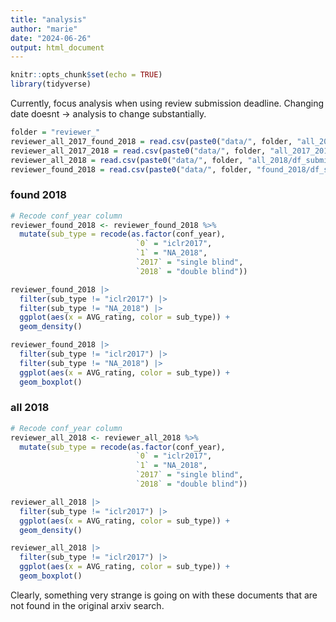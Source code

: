 ```yaml
---
title: "analysis"
author: "marie"
date: "2024-06-26"
output: html_document
---
```


```r
knitr::opts_chunk$set(echo = TRUE)
library(tidyverse)
```

Currently, focus analysis when using review submission deadline. Changing date doesnt -> analysis to change substantially. 
```r
folder = "reviewer_"
reviewer_all_2017_found_2018 = read.csv(paste0("data/", folder, "all_2017_found_2018/df_submission_rating.csv"))
reviewer_all_2017_2018 = read.csv(paste0("data/", folder, "all_2017_2018/df_submission_rating.csv"))
reviewer_all_2018 = read.csv(paste0("data/", folder, "all_2018/df_submission_rating.csv"))
reviewer_found_2018 = read.csv(paste0("data/", folder, "found_2018/df_submission_rating.csv"))
```


### found 2018

```r
# Recode conf_year column
reviewer_found_2018 <- reviewer_found_2018 %>%
  mutate(sub_type = recode(as.factor(conf_year),
                            `0` = "iclr2017",
                            `1` = "NA_2018",
                            `2017` = "single blind",
                            `2018` = "double blind"))

```

```r
reviewer_found_2018 |>
  filter(sub_type != "iclr2017") |>
  filter(sub_type != "NA_2018") |>
  ggplot(aes(x = AVG_rating, color = sub_type)) +
  geom_density()

reviewer_found_2018 |>
  filter(sub_type != "iclr2017") |>
  filter(sub_type != "NA_2018") |>
  ggplot(aes(x = AVG_rating, color = sub_type)) +
  geom_boxplot()
```


### all 2018

```r
# Recode conf_year column
reviewer_all_2018 <- reviewer_all_2018 %>%
  mutate(sub_type = recode(as.factor(conf_year),
                            `0` = "iclr2017",
                            `1` = "NA_2018",
                            `2017` = "single blind",
                            `2018` = "double blind"))

```

```r
reviewer_all_2018 |>
  filter(sub_type != "iclr2017") |>
  ggplot(aes(x = AVG_rating, color = sub_type)) +
  geom_density()

reviewer_all_2018 |>
  filter(sub_type != "iclr2017") |>
  ggplot(aes(x = AVG_rating, color = sub_type)) +
  geom_boxplot()
```


Clearly, something very strange is going on with these documents that are not found in the original arxiv search. 